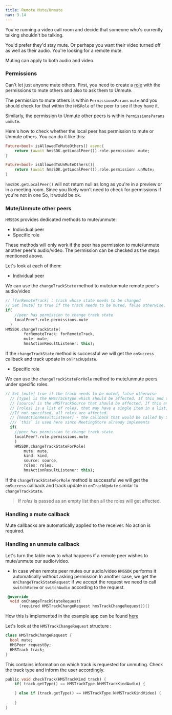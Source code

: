 ```yaml
---
title: Remote Mute/Unmute
nav: 3.14
---
```


You're running a video call room and decide that someone who's currently talking shouldn't be talking.

You'd prefer they'd stay mute. Or perhaps you want their video turned off as well as their audio. You're looking for a remote mute.

Muting can apply to both audio and video.

### Permissions

Can't let just anyone mute others. First, you need to create a [role](../foundation/templates-and-roles) with the permissions to mute others and also to ask them to Unmute.

The permission to mute others is within  `PermissionsParams` `mute` and you should check for that within the `HMSRole` of the peer to see if they have it.

Similarly, the permission to Unmute other peers is within `PermissionsParams` `unmute`.

Here's how to check whether the local peer has permission to mute or Unmute others. You can do it like this:

```dart
Future<bool> isAllowedToMuteOthers() async{
    return (await hmsSDK.getLocalPeer()).role.permission!.mute;
}

Future<bool> isAllowedToUnMuteOthers(){
    return (await hmsSDK.getLocalPeer()).role.permission!.unMute;
}

```

`hmsSDK.getLocalPeer()` will not return null as long as you're in a preview or in a meeting room. Since you likely won't need to check for permissions if you're not in one So, it would be ok.

### Mute/Unmute other peers

`HMSSDK` provides dedicated methods to mute/unmute:
- Individual peer
- Specific role

These methods will only work if the peer has permission to mute/unmute another peer's audio/video. The permission can be checked as the steps mentioned
above.


Let's look at each of them:

- Individual peer

We can use the `changeTrackState` method to mute/unmute remote peer's audio/video

```dart
// [forRemoteTrack] : track whose state needs to be changed
// Set [mute] to true if the track needs to be muted, false otherwise.
if(
    //peer has permission to change track state
    localPeer?.role.permissions.mute
  )
HMSSDK.changeTrackState(
        forRemoteTrack: forRemoteTrack,
        mute: mute,
        hmsActionResultListener: this);
```
If the `changeTrackState` method is successful we will get the `onSuccess` callback and track update in `onTrackUpdate`.

- Specific role

We can use the `changeTrackStateForRole` method to mute/unmute peers under specific roles.

```dart
// Set [mute] true if the track needs to be muted, false otherwise
  // [type] is the HMSTrackType which should be affected. If this and the source are specified, it is considered an AND operation. If not specified, all track sources are affected.
  // [source] is the HMSTrackSource that should be affected. If this and type are specified, it is considered an AND operation. If not specified, all track types are affected.
  // [roles] is a list of roles, that may have a single item in a list, whose tracks should be affected. 
  //If not specified, all roles are affected.
  // [hmsActionResultListener] - the callback that would be called by SDK in case of success or failure.
  /// `this` is used here since MeetingStore already implements 
  if(
    //peer has permission to change track state
    localPeer?.role.permissions.mute
    )
    HMSSDK.changeTrackStateForRole(
        mute: mute,
        kind: kind,
        source: source,
        roles: roles,
        hmsActionResultListener: this);
```
If the `changeTrackStateForRole` method is successful we will get the `onSuccess` callback and track update in `onTrackUpdate` similar to `changeTrackState`.

> If *roles* is passed as an empty list then all the roles will get affected.

### Handling a mute callback

Mute callbacks are automatically applied to the receiver. No action is required.

### Handling an unmute callback

Let's turn the table now to what happens if a remote peer wishes to mute/unmute our audio/video.

- In case when remote peer mutes our audio/video `HMSSDK` performs it automatically without asking permission In another case, we get the `onChangeTrackStateRequest` if 
we accept the request we need to call `switchVideo` or `switchAudio` according to the request.

```dart
 @override
  void onChangeTrackStateRequest(
      {required HMSTrackChangeRequest hmsTrackChangeRequest}){}
```

How this is implemented in the example app can be found [here](https://github.com/100mslive/100ms-flutter/blob/main/example/lib/data_store/meeting_store.dart)

Let's look at the `HMSTrackChangeRequest` structure :

```dart
class HMSTrackChangeRequest {
  bool mute;
  HMSPeer requestBy;
  HMSTrack track;
}
```

This contains information on which track is requested for unmuting. Check the track type and inform the user accordingly.

```dart
public void checkTrack(HMSTrackKind track) {
    if( track.getType() == HMSTrackType.kHMSTrackKindAudio) {

    } else if (track.getType() == HMSTrackType.kHMSTrackKindVideo) {
        
    }
}
```
